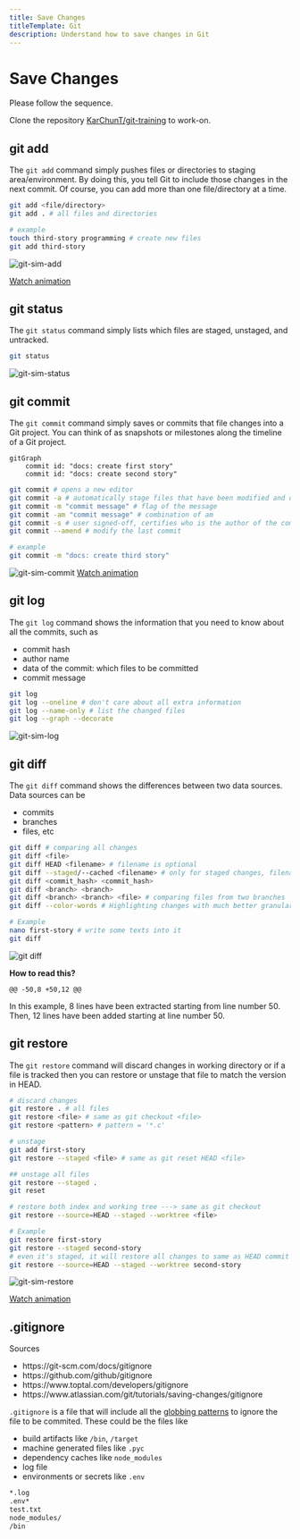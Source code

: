 ```yaml
---
title: Save Changes
titleTemplate: Git
description: Understand how to save changes in Git
---
```



# Save Changes

<Callout type="info" emoji="ℹ️">
  Please follow the sequence.
</Callout>

Clone the repository [KarChunT/git-training](https://github.com/KarChunT/git-training) to work-on.

## git add

The `git add` command simply pushes files or directories to staging area/environment. By doing this, you tell Git to include those changes in the next commit. Of course, you can add more than one file/directory at a time.

```bash
git add <file/directory>
git add . # all files and directories

# example
touch third-story programming # create new files
git add third-story
```

![git-sim-add](/docs/git/git-sim-add.png)

[Watch animation](/docs/git/git-sim-add.webm)

## git status

The `git status` command simply lists which files are staged, unstaged, and untracked.

```bash
git status
```

![git-sim-status](/docs/git/git-sim-status.png)

## git commit

The `git commit` command simply saves or commits that file changes into a Git project. You can think of as snapshots or milestones along the timeline of a Git project.

```mermaid
gitGraph
	commit id: "docs: create first story"
	commit id: "docs: create second story"
```

```bash
git commit # opens a new editor
git commit -a # automatically stage files that have been modified and deleted
git commit -m "commit message" # flag of the message
git commit -am "commit message" # combination of am
git commit -s # user signed-off, certifies who is the author of the commit, tracking for patches
git commit --amend # modify the last commit

# example
git commit -m "docs: create third story"
```

![git-sim-commit](/docs/git/git-sim-commit.png)
[Watch animation](/docs/git/git-sim-commit.webm)

## git log

The `git log` command shows the information that you need to know about all the commits, such as

- commit hash
- author name
- data of the commit: which files to be committed
- commit message

```bash
git log
git log --oneline # don't care about all extra information
git log --name-only # list the changed files
git log --graph --decorate
```

![git-sim-log](/docs/git/git-sim-log.png)

## git diff

The `git diff` command shows the differences between two data sources. Data sources can be

- commits
- branches
- files, etc

```bash
git diff # comparing all changes
git diff <file>
git diff HEAD <filename> # filename is optional
git diff --staged/--cached <filename> # only for staged changes, filename is optional
git diff <commit_hash> <commit_hash>
git diff <branch> <branch>
git diff <branch> <branch> <file> # comparing files from two branches
git diff --color-words # Highlighting changes with much better granularity

# Example
nano first-story # write some texts into it
git diff
```

![git diff](/docs/git/git-diff.png)

**How to read this?**

```text
@@ -50,8 +50,12 @@
```

In this example, 8 lines have been extracted starting from line number 50. Then, 12 lines have been added starting at line number 50.

## git restore

The `git restore` command will discard changes in working directory or if a file is tracked then you can restore or unstage that file to match the version in HEAD.

```bash
# discard changes
git restore . # all files
git restore <file> # same as git checkout <file>
git restore <pattern> # pattern = '*.c'

# unstage
git add first-story
git restore --staged <file> # same as git reset HEAD <file>

## unstage all files
git restore --staged .
git reset

# restore both index and working tree ---> same as git checkout
git restore --source=HEAD --staged --worktree <file>

# Example
git restore first-story
git restore --staged second-story
# even it's staged, it will restore all changes to same as HEAD commit
git restore --source=HEAD --staged --worktree second-story
```

![git-sim-restore](/docs/git/git-sim-restore.png)

[Watch animation](/docs/git/git-sim-restore.webm)

## .gitignore

<Callout type="info" emoji="ℹ️">
  <div>Sources</div>
  <ul className="list-disc pl-9">
    <li>https://git-scm.com/docs/gitignore</li>
    <li>https://github.com/github/gitignore</li>
    <li>https://www.toptal.com/developers/gitignore</li>
    <li>https://www.atlassian.com/git/tutorials/saving-changes/gitignore</li>
  </ul>
</Callout>

`.gitignore` is a file that will include all the [globbing patterns](https://linux.die.net/man/7/glob) to ignore the file to be commited. These could be the files like

- build artifacts like `/bin`, `/target`
- machine generated files like `.pyc`
- dependency caches like `node_modules`
- log file
- environments or secrets like `.env`

```txt filename=".gitignore"
*.log
.env*
test.txt
node_modules/
/bin
```

<Comments />